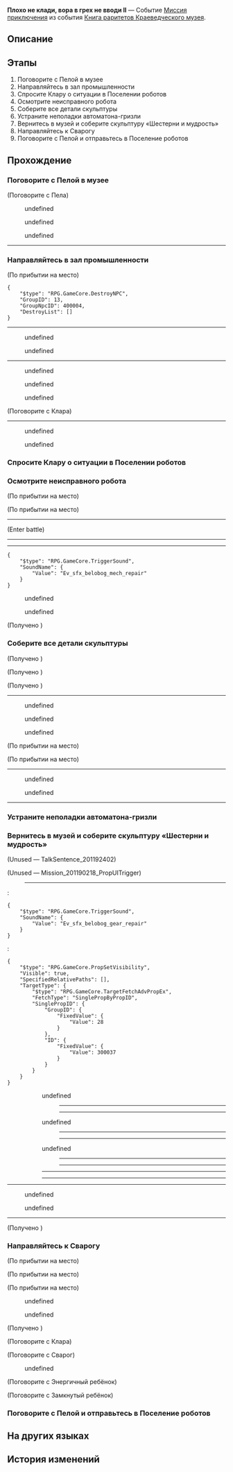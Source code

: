 {{Дополнить|Диалоги.}}
{{Миссия Инфобокс
|id              = 2011902
|Название        = 
|Изображение     = Миссия Освоения Плохо не клади, вора в грех не вводи II.png
|Тип             = Миссия приключения
|События         = Книга раритетов Краеведческого музея
|Глава           = Книга раритетов Краеведческого музея
|Условия         = 
* Завершена [[Миссия приключения]] ''[[Плохо не клади, вора в грех не вводи I]]''
* Достигните фазы 2 в событии [[Книга раритетов Краеведческого музея]]
|Персонажи       = Замкнутый ребёнок; Клара; Пела; Первопроходец; Сварог; Энергичный ребёнок
|СтартЛокация    = Краеведческий музей
|Мир             = Ярило-VI
|Локации         = Краеведческий музей
|Предыдущая      = Плохо не клади, вора в грех не вводи I
|Следующая       = 
|Награды         = Опыт Освоения*250; Звёздный нефрит*40; Путеводитель путешественника*4; Очищенный эфир*4; Кредиты*40 000
}}
'''Плохо не клади, вора в грех не вводи II''' — Событие [[Миссия приключения]] из события [[Книга раритетов Краеведческого музея]].

==Описание==
{{Описание|Бесценный экспонат «Шестерни и мудрость» был похищен. След приводит вас с Пелой в Подземье.<br />С помощью Клары вам удаётся вернуть фрагменты артефакта и восстановить его... почти целиком.}}

==Этапы==
# Поговорите с Пелой в музее
# Направляйтесь в зал промышленности
# Спросите Клару о ситуации в Поселении роботов
# Осмотрите неисправного робота
# Соберите все детали скульптуры
# Устраните неполадки автоматона-гризли
# Вернитесь в музей и соберите скульптуру «Шестерни и мудрость»
# Направляйтесь к Сварогу
# Поговорите с Пелой и отправьтесь в Поселение роботов

==Прохождение==
{{Дополнить}}


===Поговорите с Пелой в музее===
{{Описание миссии|локация=Краеведческий музей|Вы завершили один этап управления музеем.<br />Кажется, вы снова видите Пелу в выставочном зале. Поздоровайтесь с ней и узнайте, есть ли какой-нибудь прогресс в расследовании краж артефактов.}}
{{Диалог Начало}}

;(Поговорите с Пела)
<!--Unknown TalkSentence: 201191501-->
<!--Unknown TalkSentence: 201191502-->
<!--Unknown TalkSentence: 201191503-->
:{{Диалог|Стрелка}} undefined
:{{Диалог|Стрелка}} undefined
:{{Диалог|Стрелка}} undefined
<!--Unknown TalkSentence: 201191505-->
<!--Unknown TalkSentence: 201191510-->
<!--Unknown TalkSentence: 201191511-->
----
{{Диалог Конец}}

===Направляйтесь в зал промышленности===
{{Описание миссии|локация=Краеведческий музей|Пела удовлетворена результатами вашей работы в музее.<br />Теперь она хочет открыть промышленную выставку, но ключевой экспонат был украден. Узнайте, в чём дело.}}
{{Диалог Начало}}
:<!--1-second delay-->
<!--Unknown TalkSentence: 201191512-->
<!--Unknown TalkSentence: 201191513-->
<!--Unknown TalkSentence: 201191514-->

;(По прибытии на место)
<pre>{
	"$type": "RPG.GameCore.DestroyNPC",
	"GroupID": 13,
	"GroupNpcID": 400004,
	"DestroyList": []
}</pre>
----
<!--Unknown TalkSentence: 201191601-->
<!--Unknown TalkSentence: 201191602-->
<!--Unknown TalkSentence: 201191603-->
<!--Unknown TalkSentence: 201191604-->
<!--Unknown TalkSentence: 201191605-->
:{{Диалог|Стрелка}} undefined
:{{Диалог|Стрелка}} undefined
<!--Unknown TalkSentence: 201191607-->
<!--Unknown TalkSentence: 201191608-->
<!--Unknown TalkSentence: 201191612-->
<!--Unknown TalkSentence: 201191613-->
----
<!--Unknown TalkSentence: 201191701-->
<!--Unknown TalkSentence: 201191702-->
:{{Диалог|Стрелка}} undefined
:{{Диалог|Стрелка}} undefined
:{{Диалог|Стрелка}} undefined

;(Поговорите с Клара)
----
<!--Unknown TalkSentence: 201191801-->
<!--Unknown TalkSentence: 201191802-->
<!--Unknown TalkSentence: 201191803-->
<!--Unknown TalkSentence: 201191804-->
<!--Unknown TalkSentence: 201191805-->
<!--Unknown TalkSentence: 201191806-->
<!--Unknown TalkSentence: 201191807-->
:{{Диалог|Стрелка}} undefined
:<!--Unknown TalkSentence: 201191809-->
:<!--Unknown TalkSentence: 201191813-->
:<!--Unknown TalkSentence: 201191814-->
:{{Диалог|Стрелка}} undefined
:<!--Unknown TalkSentence: 201191811-->
:<!--Unknown TalkSentence: 201191812-->
:<!--Unknown TalkSentence: 201191813-->
:<!--Unknown TalkSentence: 201191814-->
<!--Unknown TalkSentence: 201191809-->
<!--Unknown TalkSentence: 201191813-->
<!--Unknown TalkSentence: 201191814-->
{{Диалог Конец}}

===Спросите Клару о ситуации в Поселении роботов===
{{Описание миссии|локация=Поселение роботов|Скульптура «Шестерни и мудрость» была украдена из зала промышленности. Вы с Пелой прибываете в Поселение роботов в Подземье, чтобы расследовать это дело.<br />Клара прямо перед вами. Поздоровайтесь с ней.}}
{{Диалог Начало}}
{{Диалог Конец}}

===Осмотрите неисправного робота===
{{Описание миссии|локация=Поселение роботов|Скульптура «Шестерни и мудрость» была украдена из зала промышленности. Вы с Пелой прибываете в Поселение роботов в Подземье, чтобы расследовать это дело.<br />Не обнаружив никаких улик, вы решаете сначала помочь Кларе справиться с её проблемами.<br />Робот в Поселении роботов неисправен. Осмотрите его.}}
{{Диалог Начало}}
;(По прибытии на место)

;(По прибытии на место)
----
<!--Unknown TalkSentence: 201191901-->
<!--Unknown TalkSentence: 201191902-->
;(Enter battle)
:{{Enemy List|Автоматон-жук*3; Автоматон-гончая*1}}
----
<!--Unknown TalkSentence: 201191921-->
<!--Unknown TalkSentence: 201191922-->
----
<pre>{
	"$type": "RPG.GameCore.TriggerSound",
	"SoundName": {
		"Value": "Ev_sfx_belobog_mech_repair"
	}
}</pre>
:{{Чёрный экран|undefined}}
<!--Unknown TalkSentence: 201191924-->
<!--Unknown TalkSentence: 201191925-->
<!--Unknown TalkSentence: 201191926-->
<!--Unknown TalkSentence: 201191927-->
<!--Unknown TalkSentence: 201191928-->
<!--Unknown TalkSentence: 201191929-->
:{{Диалог|Стрелка}} undefined
:{{Диалог|Стрелка}} undefined
<!--Unknown TalkSentence: 201191931-->
<!--Unknown TalkSentence: 201191934-->
<!--Unknown TalkSentence: 201191935-->
<!--Unknown TalkSentence: 201191936-->
<!--Unknown TalkSentence: 201191937-->
;(Получено {{Item|Деталь разрушенного произведения|20|x=1|text=Деталь разрушенного произведения}})
{{Диалог Конец}}

===Соберите все детали скульптуры===
{{Описание миссии|локация=Поселение роботов|Скульптура «Шестерни и мудрость» была украдена из зала промышленности. Вы с Пелой прибываете в Поселение роботов в Подземье, чтобы расследовать это дело.<br />Вы не ожидали найти детали скульптуры «Шестерни и мудрость» внутри неисправного робота.<br />Продолжайте искать других неисправных роботов и собирать детали.}}
{{Диалог Начало}}

:<!--1-second delay-->
<!--Unknown TalkSentence: 201192001-->
<!--Unknown TalkSentence: 201192002-->
;(Получено {{Item|Деталь разрушенного произведения|20|x=4|text=Деталь разрушенного произведения}})
:<!--0.5-second delay-->
<!--Unknown TalkSentence: 201192003-->
<!--Unknown TalkSentence: 201192004-->
<!--Unknown TalkSentence: 201192005-->

;(Получено {{Item|Деталь разрушенного произведения|20|x=4|text=Деталь разрушенного произведения}})

;(Получено {{Item|Деталь разрушенного произведения|20|x=4|text=Деталь разрушенного произведения}})
----
<!--Unknown TalkSentence: 201192051-->
<!--Unknown TalkSentence: 201192052-->
:{{Диалог|Стрелка}} undefined
:{{Диалог|Стрелка}} undefined
:{{Диалог|Стрелка}} undefined
;(По прибытии на место)

;(По прибытии на место)
----
<!--Unknown TalkSentence: 201192101-->
:{{Диалог|Стрелка}} undefined
:<!--Unknown TalkSentence: 201192103-->
:{{Диалог|Стрелка}} undefined
<!--Unknown TalkSentence: 201192105-->
<!--Unknown TalkSentence: 201192106-->
----
{{Диалог Конец}}

===Устраните неполадки автоматона-гризли===
{{Описание миссии|локация=Поселение роботов|Скульптура «Шестерни и мудрость» была украдена из зала промышленности. Вы с Пелой прибываете в Поселение роботов в Подземье, чтобы расследовать это дело.<br />Вы не ожидали найти детали скульптуры «Шестерни и мудрость» внутри неисправного робота.<br />Перед вами парализованный автоматон-гризли. Проверьте, есть ли внутри него нужная вам деталь.}}
{{Диалог Начало}}

{{Диалог Конец}}

===Вернитесь в музей и соберите скульптуру «Шестерни и мудрость»===
{{Описание миссии|локация=Краеведческий музей|Пела и вы успешно вернули достаточное количество деталей, чтобы воссоздать скульптуру «Шестерни и мудрость».<br />Вернитесь в зал промышленности и соберите экспозицию заново.}}
{{Диалог Начало}}

;(Unused &mdash; TalkSentence_201192402)


;(Unused &mdash; Mission_201190218_PropUITrigger)
:----
:<pre>{
	"$type": "RPG.GameCore.TriggerSound",
	"SoundName": {
		"Value": "Ev_sfx_belobog_gear_repair"
	}
}</pre>
::{{Чёрный экран|undefined}}
:<pre>{
	"$type": "RPG.GameCore.PropSetVisibility",
	"Visible": true,
	"SpecifiedRelativePaths": [],
	"TargetType": {
		"$type": "RPG.GameCore.TargetFetchAdvPropEx",
		"FetchType": "SinglePropByPropID",
		"SinglePropID": {
			"GroupID": {
				"FixedValue": {
					"Value": 28
				}
			},
			"ID": {
				"FixedValue": {
					"Value": 300037
				}
			}
		}
	}
}</pre>
::{{Чёрный экран|undefined}}
:<!--Unknown TalkSentence: 201192403-->
:<!--Unknown TalkSentence: 201192404-->
::{{Диалог|Стрелка}} undefined
::<!--Unknown TalkSentence: 201192406-->
:::----
::<!--Unknown TalkSentence: 201192413-->
::<!--Unknown TalkSentence: 201192414-->
::<!--Unknown TalkSentence: 201192415-->
::<!--Unknown TalkSentence: 201192416-->
:::----
::{{Диалог|Стрелка}} undefined
::<!--Unknown TalkSentence: 201192408-->
::<!--Unknown TalkSentence: 201192409-->
:::----
::<!--Unknown TalkSentence: 201192413-->
::<!--Unknown TalkSentence: 201192414-->
::<!--Unknown TalkSentence: 201192415-->
::<!--Unknown TalkSentence: 201192416-->
:::----
::{{Диалог|Стрелка}} undefined
::<!--Unknown TalkSentence: 201192411-->
::<!--Unknown TalkSentence: 201192412-->
:::----
::<!--Unknown TalkSentence: 201192413-->
::<!--Unknown TalkSentence: 201192414-->
::<!--Unknown TalkSentence: 201192415-->
::<!--Unknown TalkSentence: 201192416-->
:::----
:<!--Unknown TalkSentence: 201192406-->
::----
:<!--Unknown TalkSentence: 201192413-->
:<!--Unknown TalkSentence: 201192414-->
:<!--Unknown TalkSentence: 201192415-->
:<!--Unknown TalkSentence: 201192416-->
::----
----
<!--Unknown TalkSentence: 201192151-->
<!--Unknown TalkSentence: 201192152-->
<!--Unknown TalkSentence: 201192153-->
<!--Unknown TalkSentence: 201192154-->
:{{Диалог|Стрелка}} undefined
:{{Диалог|Стрелка}} undefined
<!--Unknown TalkSentence: 201192156-->
<!--Unknown TalkSentence: 201192159-->
<!--Unknown TalkSentence: 201192160-->
<!--Unknown TalkSentence: 201192161-->
<!--Unknown TalkSentence: 201192162-->
----
;(Получено {{Item|Деталь разрушенного произведения|20|x=6|text=Деталь разрушенного произведения}})
{{Диалог Конец}}

===Направляйтесь к Сварогу===
{{Описание миссии|локация=Поселение роботов|Скульптура «Шестерни и мудрость» была украдена из зала промышленности. Вы с Пелой прибываете в Поселение роботов в Подземье, чтобы расследовать это дело.<br />Вы не ожидали найти детали скульптуры «Шестерни и мудрость» внутри неисправного робота.<br />Процесс сбора деталей долгий и кропотливый... Вы планируете найти Сварога и расспросить о ситуации.}}
{{Диалог Начало}}
;(По прибытии на место)

;(По прибытии на место)
<!--Unknown TalkSentence: 201192201-->
<!--Unknown TalkSentence: 201192202-->

;(По прибытии на место)
<!--Unknown TalkSentence: 201192201-->
<!--Unknown TalkSentence: 201192202-->
<!--Unknown TalkSentence: 201192203-->
<!--Unknown TalkSentence: 201192204-->
<!--Unknown TalkSentence: 201192205-->
<!--Unknown TalkSentence: 201192206-->
<!--Unknown TalkSentence: 201192207-->
<!--Unknown TalkSentence: 201192208-->
<!--Unknown TalkSentence: 201192209-->
<!--Unknown TalkSentence: 201192210-->
<!--Unknown TalkSentence: 201192211-->
<!--Unknown TalkSentence: 201192212-->
<!--Unknown TalkSentence: 201192213-->
:{{Диалог|Стрелка}} undefined
:<!--Unknown TalkSentence: 201192215-->
:<!--Unknown TalkSentence: 201192216-->
:<!--Unknown TalkSentence: 201192217-->
:<!--Unknown TalkSentence: 201192218-->
:<!--Unknown TalkSentence: 201192219-->
:<!--Unknown TalkSentence: 201192220-->
:<!--Unknown TalkSentence: 201192221-->
:<!--Unknown TalkSentence: 201192222-->
:<!--Unknown TalkSentence: 201192223-->
:<!--Unknown TalkSentence: 201192224-->
:{{Диалог|Стрелка}} undefined
:<!--Unknown TalkSentence: 201192217-->
:<!--Unknown TalkSentence: 201192218-->
:<!--Unknown TalkSentence: 201192219-->
:<!--Unknown TalkSentence: 201192220-->
:<!--Unknown TalkSentence: 201192221-->
:<!--Unknown TalkSentence: 201192222-->
:<!--Unknown TalkSentence: 201192223-->
:<!--Unknown TalkSentence: 201192224-->
<!--Unknown TalkSentence: 201192217-->
<!--Unknown TalkSentence: 201192218-->
<!--Unknown TalkSentence: 201192219-->
<!--Unknown TalkSentence: 201192220-->
<!--Unknown TalkSentence: 201192221-->
<!--Unknown TalkSentence: 201192222-->
<!--Unknown TalkSentence: 201192223-->
<!--Unknown TalkSentence: 201192224-->
;(Получено {{Item|Деталь разрушенного произведения|20|x=25|text=Деталь разрушенного произведения}})

;(Поговорите с Клара)
<!--Unknown TalkSentence: 201192331-->
<!--Unknown TalkSentence: 201192332-->
<!--Unknown TalkSentence: 201192333-->

;(Поговорите с Сварог)
<!--Unknown TalkSentence: 201192301-->
:{{Диалог|Стрелка}} undefined
<!--Unknown TalkSentence: 201192303-->
<!--Unknown TalkSentence: 201192304-->
<!--Unknown TalkSentence: 201192305-->
<!--Unknown TalkSentence: 201192306-->

;(Поговорите с Энергичный ребёнок)
<!--Unknown TalkSentence: 201192361-->
<!--Unknown TalkSentence: 201192362-->
<!--Unknown TalkSentence: 201192363-->
<!--Unknown TalkSentence: 201192364-->

;(Поговорите с Замкнутый ребёнок)
<!--Unknown TalkSentence: 201192361-->
<!--Unknown TalkSentence: 201192362-->
<!--Unknown TalkSentence: 201192363-->
<!--Unknown TalkSentence: 201192364-->
{{Диалог Конец}}

===Поговорите с Пелой и отправьтесь в Поселение роботов===
{{Описание миссии|локация=Краеведческий музей|Скульптура «Шестерни и мудрость» была украдена из зала промышленности. Без этого ключевого экспоната выставка не может открыться для публики.<br />Чтобы расследовать это дело, Пела пригласила вас вместе отправиться в Поселение роботов. Поговорите с ней.}}
{{Диалог Начало}}

{{Диалог Конец}}

==На других языках==
{{На других языках
|en   = Opportunity Makes the Thief (II)
|zhs  = 漫藏诲盗•其二
|zht  = 漫藏誨盜•其二
|ja   = 慢蔵誨盗・その2
|ko   = 견물생심•2
|es   = La oportunidad hace al ladrón II
|fr   = L'occasion fait le larron (II)
|ru   = Плохо не клади, вора в грех не вводи II
|th   = ของมีค่าล่อตาโจร 2
|vi   = Cơ Hội Tạo Nên Kẻ Trộm 2
|de   = Gelegenheit macht Diebe (Teil 2)
|id   = Kesempatan dalam Kesempitan (Bagian 2)
|pt   = A Ocasião Faz o Ladrão (II)
}}

==История изменений==
{{История изменений|2.7}}

